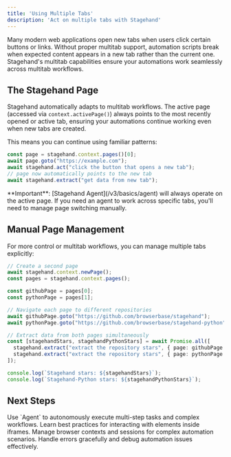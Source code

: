 ```yaml
---
title: 'Using Multiple Tabs'
description: 'Act on multiple tabs with Stagehand'
---
```


Many modern web applications open new tabs when users click certain buttons or links. Without proper multitab support, automation scripts break when expected content appears in a new tab rather than the current one. Stagehand's multitab capabilities ensure your automations work seamlessly across multitab workflows.

## The Stagehand Page

Stagehand automatically adapts to multitab workflows. The active page (accessed via `context.activePage()`) always points to the most recently opened or active tab, ensuring your automations continue working even when new tabs are created.

This means you can continue using familiar patterns:

```typescript
const page = stagehand.context.pages()[0];
await page.goto("https://example.com");
await stagehand.act("click the button that opens a new tab");
// page now automatically points to the new tab
await stagehand.extract("get data from new tab");
```

<Warning>
**Important**: [Stagehand Agent](/v3/basics/agent) will always operate on the active page. If you need an agent to work across specific tabs, you'll need to manage page switching manually.
</Warning>

## Manual Page Management

For more control or multitab workflows, you can manage multiple tabs explicitly:

```typescript
// Create a second page
await stagehand.context.newPage();
const pages = stagehand.context.pages();

const githubPage = pages[0];
const pythonPage = pages[1];

// Navigate each page to different repositories
await githubPage.goto("https://github.com/browserbase/stagehand");
await pythonPage.goto("https://github.com/browserbase/stagehand-python");

// Extract data from both pages simultaneously
const [stagehandStars, stagehandPythonStars] = await Promise.all([
  stagehand.extract("extract the repository stars", { page: githubPage }),
  stagehand.extract("extract the repository stars", { page: pythonPage })
]);

console.log(`Stagehand stars: ${stagehandStars}`);
console.log(`Stagehand-Python stars: ${stagehandPythonStars}`);
```

## Next Steps

<CardGroup cols={2}>
  <Card title="Orchestrate complex workflows with Agent" icon="robot" iconType="sharp-solid" href="/v3/basics/agent">
    Use `Agent` to autonomously execute multi-step tasks and complex workflows.
  </Card>

  <Card title="Working with iframes" icon="frame" iconType="sharp-solid" href="/v3/best-practices/working-with-iframes">
    Learn best practices for interacting with elements inside iframes.
  </Card>

  <Card title="Browser Configuration" icon="browser" iconType="sharp-solid" href="/v3/configuration/browser">
    Manage browser contexts and sessions for complex automation scenarios.
  </Card>

  <Card title="Logging & Debugging" icon="bug" iconType="sharp-solid" href="/v3/configuration/logging">
    Handle errors gracefully and debug automation issues effectively.
  </Card>
</CardGroup>